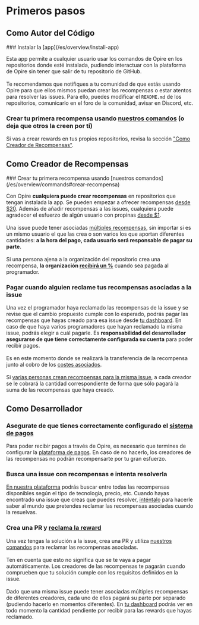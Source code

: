 
# Primeros pasos

## Como Autor del Código

<Steps>
### Instalar la [app](/es/overview/install-app)

<DimmedText>Esta app permite a cualquier usuario usar los comandos de Opire en los repositorios donde esté instalada, pudiendo interactuar con la plataforma de Opire sin tener que salir de tu repositorio de GitHub.</DimmedText>
<br/><br/>
<DimmedText>Te recomendamos que notifiques a tu comunidad de que estás usando Opire para que ellos mismos puedan crear las recompensas o estar atentos para resolver las issues. Para ello, puedes modificar el `README.md` de los repositorios, comunicarlo en el foro de la comunidad, avisar en Discord, etc.</DimmedText>

### Crear tu primera recompensa usando [nuestros comandos](/es/overview/commands#crear-recompensa) (o deja que otros la creen por ti) 

<DimmedText>Si vas a crear rewards en tus propios repositorios, revisa la sección ["Como Creador de Recompensas"](/es/overview/getting-started#como-creador-de-recompensas).</DimmedText>
</Steps>

## Como Creador de Recompensas

<Steps>
### Crear tu primera recompensa usando [nuestros comandos](/es/overview/commands#crear-recompensa)

<DimmedText>Con Opire **cualquiera puede crear recompensas** en repositorios que tengan instalada la app. Se pueden empezar a ofrecer recompensas [desde $20](/es/rewards/pricing). Además de añadir recompensas a las issues, cualquiera puede agradecer el esfuerzo de algún usuario con propinas [desde $1](/es/tips/pricing).</DimmedText>
<br/><br/>
<DimmedText>Una issue puede tener asociadas [múltiples recompensas](/es/rewards/lifecycle#múltiples-recompensas), sin importar si es un mismo usuario el que las crea o son varios los que aportan diferentes cantidades: **a la hora del pago, cada usuario será responsable de pagar su parte**.</DimmedText>
<br/><br/>
<DimmedText>Si una persona ajena a la organización del repositorio crea una recompensa, **la organización [recibirá un %](/es/rewards/pricing#porcentaje-para-el-autor-del-codigo)** cuando sea pagada al programador.</DimmedText>

### Pagar cuando alguien reclame tus recompensas asociadas a la issue

<DimmedText>Una vez el programador haya reclamado las recompensas de la issue y se revise que el cambio propuesto cumple con lo esperado, podrás pagar las recompensas que hayas creado para esa issue desde [tu dashboard](https://app.opire.dev/dashboard/creator/rewards). En caso de que haya varios programadores que hayan reclamado la misma issue, podrás elegir a cuál pagarle. Es **responsabilidad del desarrollador asegurarse de que tiene correctamente configurada su cuenta** para poder recibir pagos.</DimmedText>
<br/><br/>
<DimmedText>Es en este momento donde se realizará la transferencia de la recompensa junto al cobro de los [costes asociados](/es/rewards/pricing).</DimmedText>
<br/><br/>
<DimmedText>Si [varias personas crean recompensas para la misma issue](/es/rewards/lifecycle#múltiples-creadores), a cada creador se le cobrará la cantidad correspondiente de forma que sólo pagará la suma de las recompensas que haya creado.</DimmedText>
</Steps>

## Como Desarrollador

<Steps>

### Asegurate de que tienes correctamente configurado el [sistema de pagos](/es/payments)

<DimmedText>Para poder recibir pagos a través de Opire, es necesario que termines de configurar la [plataforma de pagos](/es/payments). En caso de no hacerlo, los creadores de las recompensas no podrán recompensarte por tu gran esfuerzo.</DimmedText>

### Busca una issue con recompensas e intenta resolverla

<DimmedText>[En nuestra plataforma](https://app.opire.dev) podrás buscar entre todas las recompensas disponibles según el tipo de tecnología, precio, etc. Cuando hayas encontrado una issue que creas que puedes resolver, [inténtalo](/es/overview/commands#intentar-resolver-la-issue) para hacerle saber al mundo que pretendes reclamar las recompensas asociadas cuando la resuelvas.</DimmedText>

### Crea una PR y [reclama la reward](/es/overview/commands#reclamar-las-recompensas-asociadas-a-una-issue)

<DimmedText>Una vez tengas la solución a la issue, crea una PR y utiliza [nuestros comandos](/es/overview/commands#reclamar-las-recompensas-asociadas-a-una-issue) para reclamar las recompensas asociadas.</DimmedText>
<br/><br/>
<DimmedText>Ten en cuenta que esto no significa que se te vaya a pagar automáticamente. Los creadores de las recompensas te pagarán cuando comprueben que tu solución cumple con los requisitos definidos en la issue.</DimmedText>
<br/><br/>
<DimmedText>Dado que una misma issue puede tener asociadas múltiples recompensas de diferentes creadores, cada uno de ellos pagará su parte por separado (pudiendo hacerlo en momentos diferentes). En [tu dashboard](https://app.opire.dev/dashboard/programmer/rewards) podrás ver en todo momento la cantidad pendiente por recibir para las rewards que hayas reclamado.</DimmedText>

</Steps>
